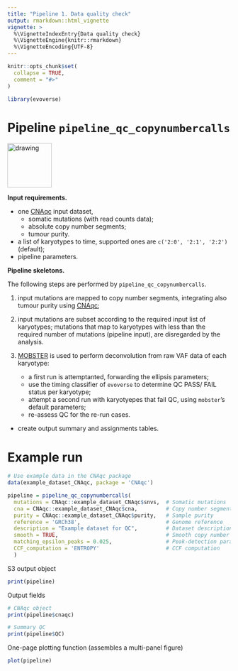 ```yaml
---
title: "Pipeline 1. Data quality check"
output: rmarkdown::html_vignette
vignette: >
  %\VignetteIndexEntry{Data quality check}
  %\VignetteEngine{knitr::rmarkdown}
  %\VignetteEncoding{UTF-8}
---
```


```r
knitr::opts_chunk$set(
  collapse = TRUE,
  comment = "#>"
)
```

```r
library(evoverse)
```

# Pipeline `pipeline_qc_copynumbercalls`

<img src="pipeline_qc.png" alt="drawing" height="100"/>

**Input requirements.** 

* one [CNAqc](https://caravagn.github.io/CNAqc/) input dataset, 
  * somatic mutations  (with read counts data);
  * absolute copy number segments;
  * tumour purity.
* a list of karyotypes to time, supported ones are `c('2:0', '2:1', '2:2')` (default); 
* pipeline parameters.

**Pipeline skeletons.**

The following steps are performed by `pipeline_qc_copynumbercalls`.

1. input mutations are mapped to copy number segments, integrating also tumour purity using [CNAqc](https://caravagn.github.io/CNAqc/);

2. input mutations are subset according to the required input list of karyotypes; mutations that map to karyotypes with less than the required number of mutations (pipeline input), are disregarded by the analysis.

3. [MOBSTER](https://caravagn.github.io/mobster/) is used to perform deconvolution from raw VAF data of each karyotype:
   * a first run is attemptanted, forwarding the ellipsis parameters;
   * use the timing classifier of `evoverse` to determine QC PASS/ FAIL status per karyotype;
   * attempt a second run with karyotyepes that fail QC, using `mobster`'s default parameters;
   * re-assess QC for the re-run cases.
* create output summary and assignments tables.

# Example run

```r
# Use example data in the CNAqc package
data(example_dataset_CNAqc, package = 'CNAqc')

pipeline = pipeline_qc_copynumbercalls(
  mutations = CNAqc::example_dataset_CNAqc$snvs,  # Somatic mutations
  cna = CNAqc::example_dataset_CNAqc$cna,         # Copy number segments
  purity = CNAqc::example_dataset_CNAqc$purity,   # Sample purity
  reference = 'GRCh38',                           # Genome reference
  description = "Example dataset for QC",         # Dataset description
  smooth = TRUE,                                  # Smooth copy number segments
  matching_epsilon_peaks = 0.025,                 # Peak-detection parameters
  CCF_computation = 'ENTROPY'                     # CCF computation
  )
```

S3 output object
```r
print(pipeline)
```

Output fields
```r
# CNAqc object
print(pipeline$cnaqc)

# Summary QC
print(pipeline$QC)
```

One-page plotting function (assembles a multi-panel figure)
```r
plot(pipeline)
```
